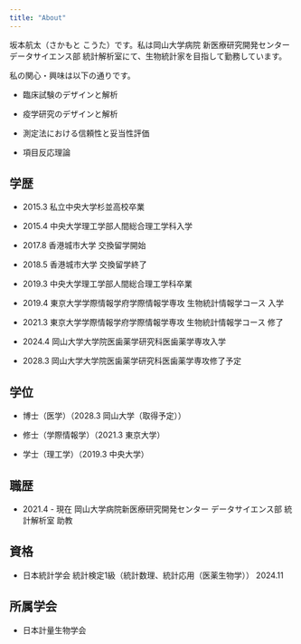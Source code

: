 ```yaml
---
title: "About"
---
```


坂本航太（さかもと こうた）です。私は岡山大学病院 新医療研究開発センター データサイエンス部 統計解析室にて、生物統計家を目指して勤務しています。

私の関心・興味は以下の通りです。

-   臨床試験のデザインと解析

-   疫学研究のデザインと解析

-   測定法における信頼性と妥当性評価

-   項目反応理論

## 学歴

-   2015.3 私立中央大学杉並高校卒業

-   2015.4 中央大学理工学部人間総合理工学科入学

-   2017.8 香港城市大学 交換留学開始

-   2018.5 香港城市大学 交換留学終了

-   2019.3 中央大学理工学部人間総合理工学科卒業

-   2019.4 東京大学学際情報学府学際情報学専攻 生物統計情報学コース 入学

-   2021.3 東京大学学際情報学府学際情報学専攻 生物統計情報学コース 修了

-   2024.4 岡山大学大学院医歯薬学研究科医歯薬学専攻入学

-   2028.3 岡山大学大学院医歯薬学研究科医歯薬学専攻修了予定

## 学位

-   博士（医学）（2028.3 岡山大学（取得予定））

-   修士（学際情報学）（2021.3 東京大学）

-   学士（理工学）（2019.3 中央大学）

## 職歴

-   2021.4 - 現在 岡山大学病院新医療研究開発センター データサイエンス部 統計解析室 助教

## 資格

-   日本統計学会 統計検定1級（統計数理、統計応用（医薬生物学）） 2024.11

## 所属学会

-   日本計量生物学会